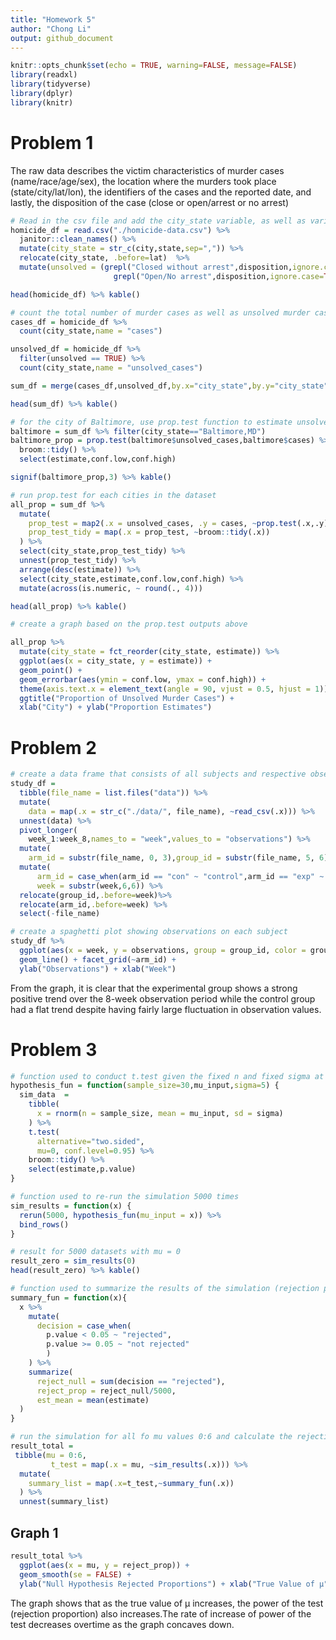 ```yaml
---
title: "Homework 5"
author: "Chong Li"
output: github_document
---
```


```r
knitr::opts_chunk$set(echo = TRUE, warning=FALSE, message=FALSE)
library(readxl)
library(tidyverse)
library(dplyr)
library(knitr)
```

# Problem 1
The raw data describes the victim characteristics of murder cases (name/race/age/sex), the location where the murders took place (state/city/lat/lon), the identifiers of the cases and the reported date, and lastly, the disposition of the case (close or open/arrest or no arrest)
```r
# Read in the csv file and add the city_state variable, as well as variable for open/no arrest
homicide_df = read.csv("./homicide-data.csv") %>%
  janitor::clean_names() %>%
  mutate(city_state = str_c(city,state,sep=",")) %>% 
  relocate(city_state, .before=lat)  %>%
  mutate(unsolved = (grepl("Closed without arrest",disposition,ignore.case=TRUE) |
                       grepl("Open/No arrest",disposition,ignore.case=TRUE)))

head(homicide_df) %>% kable()

# count the total number of murder cases as well as unsolved murder cases
cases_df = homicide_df %>%
  count(city_state,name = "cases")

unsolved_df = homicide_df %>%
  filter(unsolved == TRUE) %>%
  count(city_state,name = "unsolved_cases")

sum_df = merge(cases_df,unsolved_df,by.x="city_state",by.y="city_state")

head(sum_df) %>% kable()

# for the city of Baltimore, use prop.test function to estimate unsolved cases
baltimore = sum_df %>% filter(city_state=="Baltimore,MD")
baltimore_prop = prop.test(baltimore$unsolved_cases,baltimore$cases) %>% 
  broom::tidy() %>% 
  select(estimate,conf.low,conf.high)

signif(baltimore_prop,3) %>% kable()

# run prop.test for each cities in the dataset
all_prop = sum_df %>%
  mutate(
    prop_test = map2(.x = unsolved_cases, .y = cases, ~prop.test(.x,.y)),
    prop_test_tidy = map(.x = prop_test, ~broom::tidy(.x))
  ) %>%
  select(city_state,prop_test_tidy) %>%
  unnest(prop_test_tidy) %>%
  arrange(desc(estimate)) %>%
  select(city_state,estimate,conf.low,conf.high) %>%
  mutate(across(is.numeric, ~ round(., 4)))

head(all_prop) %>% kable()

# create a graph based on the prop.test outputs above

all_prop %>%
  mutate(city_state = fct_reorder(city_state, estimate)) %>%
  ggplot(aes(x = city_state, y = estimate)) +
  geom_point() +
  geom_errorbar(aes(ymin = conf.low, ymax = conf.high)) +
  theme(axis.text.x = element_text(angle = 90, vjust = 0.5, hjust = 1)) +
  ggtitle("Proportion of Unsolved Murder Cases") +
  xlab("City") + ylab("Proportion Estimates")


```
  
# Problem 2
```r
# create a data frame that consists of all subjects and respective observations
study_df = 
  tibble(file_name = list.files("data")) %>%
  mutate(
    data = map(.x = str_c("./data/", file_name), ~read_csv(.x))) %>%
  unnest(data) %>%
  pivot_longer(
    week_1:week_8,names_to = "week",values_to = "observations") %>%
  mutate(
    arm_id = substr(file_name, 0, 3),group_id = substr(file_name, 5, 6)) %>%
  mutate(
      arm_id = case_when(arm_id == "con" ~ "control",arm_id == "exp" ~ "experiment"),
      week = substr(week,6,6)) %>%
  relocate(group_id,.before=week)%>%
  relocate(arm_id,.before=week) %>%
  select(-file_name)

# create a spaghetti plot showing observations on each subject
study_df %>%
  ggplot(aes(x = week, y = observations, group = group_id, color = group_id)) +
  geom_line() + facet_grid(~arm_id) +
  ylab("Observations") + xlab("Week") 
```
  
From the graph, it is clear that the experimental group shows a strong positive trend over the 8-week observation period while the control group had a flat trend despite having fairly large fluctuation in observation values.

# Problem 3
```r
# function used to conduct t.test given the fixed n and fixed sigma at 30 and 5
hypothesis_fun = function(sample_size=30,mu_input,sigma=5) {
  sim_data  = 
    tibble(
      x = rnorm(n = sample_size, mean = mu_input, sd = sigma)
    ) %>%
    t.test(
      alternative="two.sided",
      mu=0, conf.level=0.95) %>%
    broom::tidy() %>%
    select(estimate,p.value)
}

# function used to re-run the simulation 5000 times
sim_results = function(x) { 
  rerun(5000, hypothesis_fun(mu_input = x)) %>% 
  bind_rows()
}

# result for 5000 datasets with mu = 0
result_zero = sim_results(0)
head(result_zero) %>% kable()
```
```r
# function used to summarize the results of the simulation (rejection propotions/mu_hat)
summary_fun = function(x){
  x %>%
    mutate(
      decision = case_when(
        p.value < 0.05 ~ "rejected",
        p.value >= 0.05 ~ "not rejected"
        )
    ) %>%
    summarize(
      reject_null = sum(decision == "rejected"),
      reject_prop = reject_null/5000,
      est_mean = mean(estimate)
  )
}

# run the simulation for all fo mu values 0:6 and calculate the rejections and estimated mean
result_total =
 tibble(mu = 0:6,
         t_test = map(.x = mu, ~sim_results(.x))) %>%
  mutate(
    summary_list = map(.x=t_test,~summary_fun(.x))
  ) %>%
  unnest(summary_list)
```

## Graph 1
```r
result_total %>%
  ggplot(aes(x = mu, y = reject_prop)) +
  geom_smooth(se = FALSE) +
  ylab("Null Hypothesis Rejected Proportions") + xlab("True Value of μ") + ggtitle("Power vs. Mean")


```
The graph shows that as the true value of μ increases, the power of the test (rejection proportion) also increases.The rate of increase of power of the test decreases overtime as the graph concaves down.

